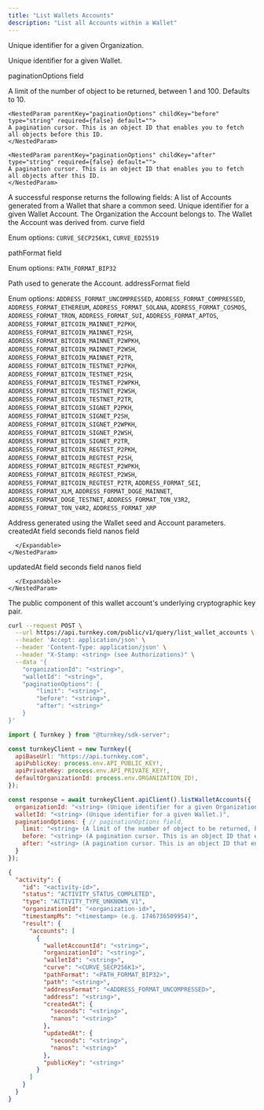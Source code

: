 ```yaml
---
title: "List Wallets Accounts"
description: "List all Accounts within a Wallet"
---
```



<EndpointPath type="query" path="list_wallet_accounts" />

<Authorizations />

<H3Bordered text="Body" />

<ParamField body="organizationId" type="string" required={true}>

Unique identifier for a given Organization.
</ParamField>

<ParamField body="walletId" type="string" required={true}>

Unique identifier for a given Wallet.
</ParamField>

<ParamField body="paginationOptions" type="object" required={false} path="paginationOptions">
  <p>paginationOptions field</p>
  <Expandable title="details">
    <NestedParam parentKey="paginationOptions" childKey="limit" type="string" required={false} default="">
    A limit of the number of object to be returned, between 1 and 100. Defaults to 10.
    </NestedParam>
    
    <NestedParam parentKey="paginationOptions" childKey="before" type="string" required={false} default="">
    A pagination cursor. This is an object ID that enables you to fetch all objects before this ID.
    </NestedParam>
    
    <NestedParam parentKey="paginationOptions" childKey="after" type="string" required={false} default="">
    A pagination cursor. This is an object ID that enables you to fetch all objects after this ID.
    </NestedParam>
  </Expandable>
</ParamField>

<H3Bordered text="Response" />
A successful response returns the following fields:

<ResponseField name="accounts" type="array" required={true}>
  A list of Accounts generated from a Wallet that share a common seed.
  <Expandable title="accounts details">
    <NestedParam parentKey="accounts" childKey="walletAccountId" type="string" required={true}>
Unique identifier for a given Wallet Account.
</NestedParam>
<NestedParam parentKey="accounts" childKey="organizationId" type="string" required={true}>
The Organization the Account belongs to.
</NestedParam>
<NestedParam parentKey="accounts" childKey="walletId" type="string" required={true}>
The Wallet the Account was derived from.
</NestedParam>
<NestedParam parentKey="accounts" childKey="curve" type="enum" required={true}>
curve field
  
Enum options: `CURVE_SECP256K1`, `CURVE_ED25519`

</NestedParam>
<NestedParam parentKey="accounts" childKey="pathFormat" type="enum" required={true}>
pathFormat field
  
Enum options: `PATH_FORMAT_BIP32`

</NestedParam>
<NestedParam parentKey="accounts" childKey="path" type="string" required={true}>
Path used to generate the Account.
</NestedParam>
<NestedParam parentKey="accounts" childKey="addressFormat" type="enum" required={true}>
addressFormat field
  
Enum options: `ADDRESS_FORMAT_UNCOMPRESSED`, `ADDRESS_FORMAT_COMPRESSED`, `ADDRESS_FORMAT_ETHEREUM`, `ADDRESS_FORMAT_SOLANA`, `ADDRESS_FORMAT_COSMOS`, `ADDRESS_FORMAT_TRON`, `ADDRESS_FORMAT_SUI`, `ADDRESS_FORMAT_APTOS`, `ADDRESS_FORMAT_BITCOIN_MAINNET_P2PKH`, `ADDRESS_FORMAT_BITCOIN_MAINNET_P2SH`, `ADDRESS_FORMAT_BITCOIN_MAINNET_P2WPKH`, `ADDRESS_FORMAT_BITCOIN_MAINNET_P2WSH`, `ADDRESS_FORMAT_BITCOIN_MAINNET_P2TR`, `ADDRESS_FORMAT_BITCOIN_TESTNET_P2PKH`, `ADDRESS_FORMAT_BITCOIN_TESTNET_P2SH`, `ADDRESS_FORMAT_BITCOIN_TESTNET_P2WPKH`, `ADDRESS_FORMAT_BITCOIN_TESTNET_P2WSH`, `ADDRESS_FORMAT_BITCOIN_TESTNET_P2TR`, `ADDRESS_FORMAT_BITCOIN_SIGNET_P2PKH`, `ADDRESS_FORMAT_BITCOIN_SIGNET_P2SH`, `ADDRESS_FORMAT_BITCOIN_SIGNET_P2WPKH`, `ADDRESS_FORMAT_BITCOIN_SIGNET_P2WSH`, `ADDRESS_FORMAT_BITCOIN_SIGNET_P2TR`, `ADDRESS_FORMAT_BITCOIN_REGTEST_P2PKH`, `ADDRESS_FORMAT_BITCOIN_REGTEST_P2SH`, `ADDRESS_FORMAT_BITCOIN_REGTEST_P2WPKH`, `ADDRESS_FORMAT_BITCOIN_REGTEST_P2WSH`, `ADDRESS_FORMAT_BITCOIN_REGTEST_P2TR`, `ADDRESS_FORMAT_SEI`, `ADDRESS_FORMAT_XLM`, `ADDRESS_FORMAT_DOGE_MAINNET`, `ADDRESS_FORMAT_DOGE_TESTNET`, `ADDRESS_FORMAT_TON_V3R2`, `ADDRESS_FORMAT_TON_V4R2`, `ADDRESS_FORMAT_XRP`

</NestedParam>
<NestedParam parentKey="accounts" childKey="address" type="string" required={true}>
Address generated using the Wallet seed and Account parameters.
</NestedParam>
<NestedParam parentKey="accounts" childKey="createdAt" type="object" required={true}>
      createdAt field
      <Expandable title="createdAt details">
        <NestedParam parentKey="accounts.createdAt" childKey="seconds" type="string" required={true}>
seconds field
</NestedParam>
<NestedParam parentKey="accounts.createdAt" childKey="nanos" type="string" required={true}>
nanos field
</NestedParam>

      </Expandable>
    </NestedParam>
<NestedParam parentKey="accounts" childKey="updatedAt" type="object" required={true}>
      updatedAt field
      <Expandable title="updatedAt details">
        <NestedParam parentKey="accounts.updatedAt" childKey="seconds" type="string" required={true}>
seconds field
</NestedParam>
<NestedParam parentKey="accounts.updatedAt" childKey="nanos" type="string" required={true}>
nanos field
</NestedParam>

      </Expandable>
    </NestedParam>
<NestedParam parentKey="accounts" childKey="publicKey" type="string" required={false}>
The public component of this wallet account's underlying cryptographic key pair.
</NestedParam>

  </Expandable>
</ResponseField>

<RequestExample>

```bash title="cURL"
curl --request POST \
  --url https://api.turnkey.com/public/v1/query/list_wallet_accounts \
  --header 'Accept: application/json' \
  --header 'Content-Type: application/json' \
  --header "X-Stamp: <string> (see Authorizations)" \
  --data '{
    "organizationId": "<string>",
    "walletId": "<string>",
    "paginationOptions": {
        "limit": "<string>",
        "before": "<string>",
        "after": "<string>"
    }
}'
```

```javascript title="JavaScript"
import { Turnkey } from "@turnkey/sdk-server";

const turnkeyClient = new Turnkey({
  apiBaseUrl: "https://api.turnkey.com",
  apiPublicKey: process.env.API_PUBLIC_KEY!,
  apiPrivateKey: process.env.API_PRIVATE_KEY!,
  defaultOrganizationId: process.env.ORGANIZATION_ID!,
});

const response = await turnkeyClient.apiClient().listWalletAccounts({
  organizationId: "<string> (Unique identifier for a given Organization.)",
  walletId: "<string> (Unique identifier for a given Wallet.)",
  paginationOptions: { // paginationOptions field,
    limit: "<string> (A limit of the number of object to be returned, between 1 and 100. Defaults to 10.)",
    before: "<string> (A pagination cursor. This is an object ID that enables you to fetch all objects before this ID.)",
    after: "<string> (A pagination cursor. This is an object ID that enables you to fetch all objects after this ID.)",
  }
});
```

</RequestExample>

<ResponseExample>

```json 200
{
  "activity": {
    "id": "<activity-id>",
    "status": "ACTIVITY_STATUS_COMPLETED",
    "type": "ACTIVITY_TYPE_UNKNOWN_V1",
    "organizationId": "<organization-id>",
    "timestampMs": "<timestamp> (e.g. 1746736509954)",
    "result": {
      "accounts": [
        {
          "walletAccountId": "<string>",
          "organizationId": "<string>",
          "walletId": "<string>",
          "curve": "<CURVE_SECP256K1>",
          "pathFormat": "<PATH_FORMAT_BIP32>",
          "path": "<string>",
          "addressFormat": "<ADDRESS_FORMAT_UNCOMPRESSED>",
          "address": "<string>",
          "createdAt": {
            "seconds": "<string>",
            "nanos": "<string>"
          },
          "updatedAt": {
            "seconds": "<string>",
            "nanos": "<string>"
          },
          "publicKey": "<string>"
        }
      ]
    }
  }
}
```

</ResponseExample>
